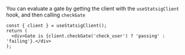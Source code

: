 You can evaluate a gate by getting the client with the `useStatsigClient` hook, and then calling `checkGate`

```tsx
const { client } = useStatsigClient();
return (
  <div>Gate is {client.checkGate('check_user') ? 'passing' : 'failing'}.</div>
);
```

